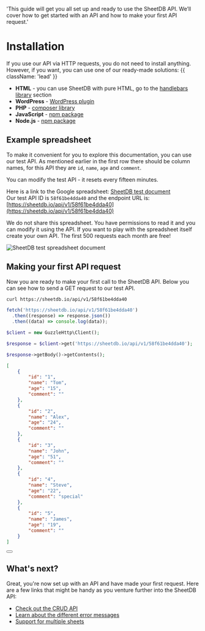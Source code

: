 

  'This guide will get you all set up and ready to use the SheetDB API. We’ll cover how to get started with an API and how to make your first API request.'

# Installation

If you use our API via HTTP requests, you do not need to install anything. However, if you want, you can use one of our ready-made solutions: {{ className: 'lead' }}

* **HTML** - you can use SheetDB with pure HTML, go to the [handlebars library](/handlebars) section
* **WordPress** - [WordPress plugin](https://wordpress.org/plugins/sheetdb/)
* **PHP** - [composer library](https://github.com/sheetdb/sheetdb-php)
* **JavaScript** - [npm package](https://github.com/sheetdb/sheetdb-js)
* **Node.js** - [npm package](https://github.com/sheetdb/sheetdb-node)

## Example spreadsheet

To make it convenient for you to explore this documentation, you can use our test API. As mentioned earlier in the first row there should be column names, for this API they are `id`, `name`, `age` and `comment`.

<Note>
    You can modify the test API - it resets every fifteen minutes.
</Note>

Here is a link to the Google spreadsheet: [SheetDB test document](https://docs.google.com/spreadsheets/d/1mrsgBk4IAdSs8Ask5H1z3bWYDlPTKplDIU_FzyktrGk/edit#gid=0)<br />
Our test API ID is `58f61be4dda40` and the endpoint URL is: [https://sheetdb.io/api/v1/58f61be4dda40](https://sheetdb.io/api/v1/58f61be4dda40)

<Note>
    We do not share this spreadsheet. You have permissions to read it and you can modify it using the API. If you want to play with the spreadsheet itself create your own API. The first 500 requests each month are free!
</Note>

<Image
    src={testSpreadsheet}
    alt="SheetDB test spreadsheet document"
    className="object-contain object-left w-full md:w-[600px]"
/>

## Making your first API request

Now you are ready to make your first call to the SheetDB API. Below you can see how to send a GET request to our test API.

<CodeGroup tag="GET" label="/api/v1/{API_ID}">

```bash {{ title: 'cURL' }}
curl https://sheetdb.io/api/v1/58f61be4dda40
```

```js
fetch('https://sheetdb.io/api/v1/58f61be4dda40')
  .then((response) => response.json())
  .then((data) => console.log(data));
```

```php
$client = new GuzzleHttp\Client();

$response = $client->get('https://sheetdb.io/api/v1/58f61be4dda40');

$response->getBody()->getContents();
```

</CodeGroup>

```json {{ title: 'JSON Response' }}
[
    {
        "id": "1",
        "name": "Tom",
        "age": "15",
        "comment": ""
    },
    {
        "id": "2",
        "name": "Alex",
        "age": "24",
        "comment": ""
    },
    {
        "id": "3",
        "name": "John",
        "age": "51",
        "comment": ""
    },
    {
        "id": "4",
        "name": "Steve",
        "age": "22",
        "comment": "special"
    },
    {
        "id": "5",
        "name": "James",
        "age": "19",
        "comment": ""
    }
]
```

<div className="not-prose">
  <Button
    href="/sheetdb-api/read"
    variant="text"
    arrow="right"
    children="Read the docs for the GET endpoint"
  />
</div>

## What's next?

Great, you're now set up with an API and have made your first request. Here are a few links that might be handy as you venture further into the SheetDB API:

- [Check out the CRUD API](/sheetdb-api/read)
- [Learn about the different error messages](/errors)
- [Support for multiple sheets](/multiple-sheets)
